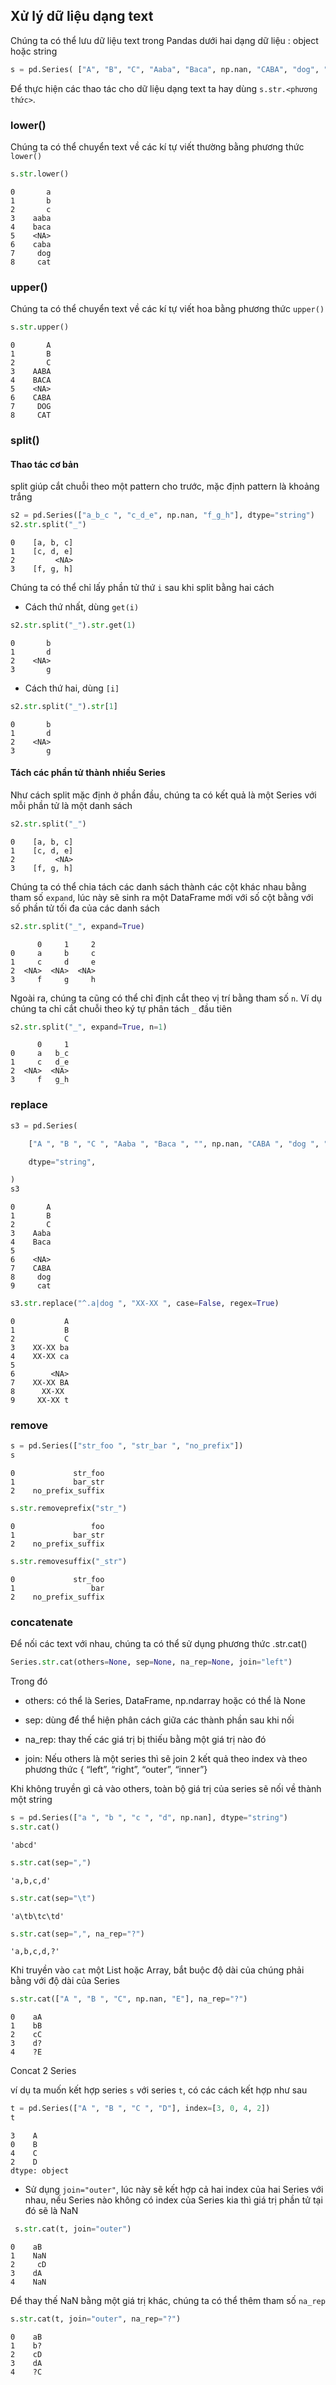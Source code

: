 ## Xử  lý dữ liệu dạng text 
Chúng ta có thể lưu dữ liệu text trong Pandas dưới hai dạng dữ liệu : object hoặc string​

```python
s = pd.Series( ["A", "B", "C", "Aaba", "Baca", np.nan, "CABA", "dog", "cat"], dtype="string")​
```

Để thực hiện các thao tác cho dữ liệu dạng text ta hay dùng `s.str.<phương thức>`.

### lower()

Chúng ta có thể chuyển text về các kí tự viết thường bằng phương thức `lower()`

```python
s.str.lower()
```

```.python_output
0       a
1       b
2       c
3    aaba
4    baca
5    <NA>
6    caba
7     dog
8     cat
```


### upper()

Chúng ta có thể chuyển text về các kí tự viết hoa bằng phương thức `upper()`

```python
s.str.upper()
```

```.python_output
0       A
1       B
2       C
3    AABA
4    BACA
5    <NA>
6    CABA
7     DOG
8     CAT
```

### split()

#### Thao tác cơ bản {-}
split giúp cắt chuỗi theo một pattern cho trước, mặc định pattern là khoảng trắng

```python
s2 = pd.Series(["a_b_c ", "c_d_e", np.nan, "f_g_h"], dtype="string")
s2.str.split("_")​​
```

```.python_output
0    [a, b, c]​
1    [c, d, e]​
2         <NA>​
3    [f, g, h]​
```

Chúng ta có thể chỉ lấy phần tử thứ `i` sau khi split bằng hai cách

- Cách thứ nhất, dùng `get(i)`

```python
s2.str.split("_").str.get(1)​
```

```.python_output
0       b​
1       d​
2    <NA>​
3       g
```

- Cách thứ hai, dùng `[i]`

```python
s2.str.split("_").str[1]
```

```.python_output
0       b​
1       d​
2    <NA>​
3       g
```

#### Tách các phần tử thành nhiều Series {-}

Như cách split mặc định ở phần đầu, chúng ta có kết quả là một Series với mỗi phần tử là một danh sách

```python
s2.str.split("_")
```

```.python_output
0    [a, b, c]​
1    [c, d, e]​
2         <NA>​
3    [f, g, h]​
```

Chúng ta có thể chia tách các danh sách thành các cột khác nhau bằng tham số `expand`, lúc này sẽ sinh ra một DataFrame mới với số cột bằng với số phần tử tối đa của các danh sách

```python
s2.str.split("_", expand=True)​
```

```.python_output
      0     1     2​
0     a     b     c​
1     c     d     e​
2  <NA>  <NA>  <NA>​
3     f     g     h
```

Ngoài ra, chúng ta cũng có thể chỉ định cắt theo vị trí bằng tham số `n`. Ví dụ chúng ta chỉ cắt chuỗi theo ký tự phân tách `_` đầu tiên

```python
s2.str.split("_", expand=True, n=1)​
```

```.python_output
      0     1
0     a   b_c
1     c   d_e
2  <NA>  <NA>
3     f   g_h
```


### replace

```python
s3 = pd.Series(​

    ["A ", "B ", "C ", "Aaba ", "Baca ", "", np.nan, "CABA ", "dog ", "cat"],​

    dtype="string",​

)​
s3
```

```.python_output
0       A
1       B
2       C
3    Aaba
4    Baca
5        
6    <NA>
7    CABA
8     dog
9     cat
```

```python
s3.str.replace("^.a|dog ", "XX-XX ", case=False, regex=True)​
```

```.python_output
0           A
1           B
2           C
3    XX-XX ba
4    XX-XX ca
5            
6        <NA>
7    XX-XX BA
8      XX-XX 
9     XX-XX t
```

### remove

```python
s = pd.Series(["str_foo ", "str_bar ", "no_prefix"])
s​
```

```.python_output
0             str_foo
1             bar_str
2    no_prefix_suffix
```

```python
s.str.removeprefix("str_")​
```

```.python_output
0                 foo
1             bar_str
2    no_prefix_suffix
```

```python
s.str.removesuffix("_str")​
```

```.python_output
0             str_foo
1                 bar
2    no_prefix_suffix
```


### concatenate

Để nối các text với nhau, chúng ta có thể sử dụng phương thức .str.cat()​

```python
Series.str.cat(others=None, sep=None, na_rep=None, join="left")
```
Trong đó​

- others: có thể là Series, DataFrame, np.ndarray hoặc có thể là None​

- sep: dùng để thể hiện phân cách giữa các thành phần sau khi nối​

- na_rep: thay thế các giá trị bị thiếu bằng một giá trị nào đó​

- join: Nếu others là một series thì sẽ join 2 kết quả theo index và theo phương thức { "left ", "right ", "outer ", "inner"}​


Khi không truyền gì cả vào others, toàn bộ giá trị của series sẽ nối về thành một string​

```python
s = pd.Series(["a ", "b ", "c ", "d", np.nan], dtype="string")​
s.str.cat()​
```

```.python_output
'abcd'
```

```python
s.str.cat(sep=",")
```

```.python_output
'a,b,c,d'
```

```python
s.str.cat(sep="\t") 
```

```.python_output
'a\tb\tc\td'
```

```python
s.str.cat(sep=",", na_rep="?")
```

```.python_output
'a,b,c,d,?'
```

Khi truyền vào `cat` một List hoặc Array, bắt buộc độ dài của chúng phải bằng với độ dài của Series ​

```python
s.str.cat(["A ", "B ", "C", np.nan, "E"], na_rep="?") ​
```

```.python_output
0    aA
1    bB
2    cC
3    d?
4    ?E
```

Concat 2 Series

ví dụ ta muốn kết hợp series `s` với series `t`, có các cách kết hợp như sau

```python
t = pd.Series(["A ", "B ", "C ", "D"], index=[3, 0, 4, 2])
t​
```

```.python_output
3    A
0    B
4    C
2    D
dtype: object
```

- Sử dụng `join="outer"`, lúc này sẽ kết hợp cả hai index của hai Series với nhau, nếu Series nào không có index của Series kia thì giá trị phần tử tại đó sẽ là NaN

```python
 s.str.cat(t, join="outer")
```

```.python_output
0    aB
1    NaN
2     cD
3    dA
4    NaN
```

Để thay thế NaN bằng một giá trị khác, chúng ta có thể thêm tham số `na_rep`

```python
s.str.cat(t, join="outer", na_rep="?")
```

```.python_output
0    aB
1    b?
2    cD
3    dA
4    ?C
```